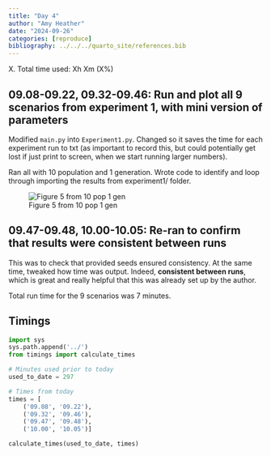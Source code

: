 ```yaml
---
title: "Day 4"
author: "Amy Heather"
date: "2024-09-26"
categories: [reproduce]
bibliography: ../../../quarto_site/references.bib
---
```


::: {.callout-note}

X. Total time used: Xh Xm (X%)

:::

## 09.08-09.22, 09.32-09.46: Run and plot all 9 scenarios from experiment 1, with mini version of parameters

Modified `main.py` into `Experiment1.py`. Changed so it saves the time for each experiment run to txt (as important to record this, but could potentially get lost if just print to screen, when we start running larger numbers).

Ran all with 10 population and 1 generation. Wrote code to identify and loop through importing the results from experiment1/ folder.

![Figure 5 from 10 pop 1 gen](figure5.png)

## 09.47-09.48, 10.00-10.05: Re-ran to confirm that results were consistent between runs

This was to check that provided seeds ensured consistency. At the same time, tweaked how time was output. Indeed, **consistent between runs**, which is great and really helpful that this was already set up by the author.

Total run time for the 9 scenarios was 7 minutes.

## Timings

```python
import sys
sys.path.append('../')
from timings import calculate_times

# Minutes used prior to today
used_to_date = 297

# Times from today
times = [
    ('09.08', '09.22'),
    ('09.32', '09.46'),
    ('09.47', '09.48'),
    ('10.00', '10.05')]

calculate_times(used_to_date, times)
```